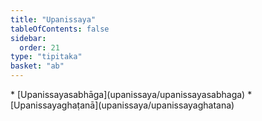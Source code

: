 ```yaml
---
title: "Upanissaya"
tableOfContents: false
sidebar:
  order: 21
type: "tipitaka"
basket: "ab"
---
```



<DynamicBreadcrumb />



<TableOfContents>
* [Upanissayasabhāga](upanissaya/upanissayasabhaga)
* [Upanissayaghaṭanā](upanissaya/upanissayaghatana)
</TableOfContents>